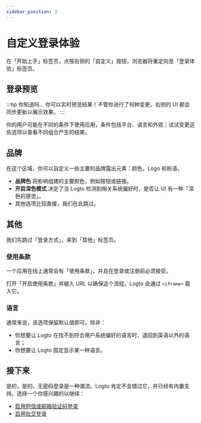 ```yaml
---
sidebar_position: 3
---
```



# 自定义登录体验

在「开始上手」标签页，点按右侧的「自定义」按钮，浏览器将重定向至「登录体验」标签页。

## 登录预览

:::tip 你知道吗…
你可以实时预览结果！不管你进行了何种变更，右侧的 UI 都会同步更新以展示效果。
:::

你的用户可能在不同的条件下使用应用，条件包括平台、语言和外观；试试变更这些选项以查看不同组合产生的结果。

## 品牌

在这个区域，你可以自定义一些主要的品牌露出元素：颜色，Logo 和标语。

- **品牌色** 将影响组建的主要颜色，例如按钮或链接。
- **开启深色模式** 决定了当 Logto 检测到相关系统偏好时，是否让 UI 有一种「深色的感觉」。
- 其他选项比较直接，我们在此跳过。

<DarkModeNote />

## 其他

我们先跳过「登录方式」，来到「其他」标签页。

### 使用条款

一个应用在线上通常会有「使用条款」，并且在登录或注册前必须接受。

打开「开启使用条款」并输入 URL 以确保这个流程。Logto 会通过 `<iframe>` 载入它。

### 语言

通常来说，该选项保留默认值即可。除非：

- 你想要让 Logto 在找不到符合用户系统偏好的语言时，退回到英语以外的语言；
- 你想要让 Logto 固定显示某一种语言。

## 接下来

是的，是的。无密码登录是一种潮流。Logto 肯定不会错过它，并已经有内置支持。选择一个你感兴趣的以继续：

- [启用短信或邮箱验证码登录](./enable-passcode-sign-in.mdx)
- [启用社交登录](./enable-social-sign-in.mdx)
